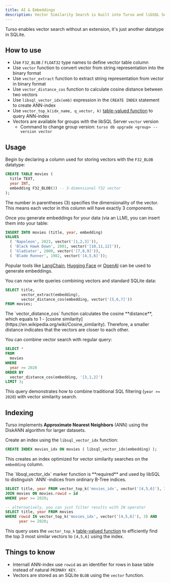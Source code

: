 ```yaml
---
title: AI & Embeddings
description: Vector Similarity Search is built into Turso and libSQL Server as a native datatype.
---
```


Turso enables vector search without an extension, it's just another datatype in SQLite.

<Snippet file="technical-preview-banner.mdx" />

## How to use

- Use `F32_BLOB` / `FLOAT32` type names to define vector table column
- Use `vector` function to convert vector from string representation into the binary format
- Use `vector_extract` function to extract string representation from vector in binary format
- Use `vector_distance_cos` function to calculate cosine distance between two vectors
- Use `libsql_vector_idx(emb)` expression in the `CREATE INDEX` statement to create ANN-index
- Use `vector_top_k(idx_name, q_vector, k)` [table-valued function](https://www.sqlite.org/vtab.html#table_valued_functions) to query ANN-index
- Vectors are available for groups with the libSQL Server `vector` version
  - Command to change group version: `turso db upgrade <group> --version vector`

## Usage

<Steps>

<Step title="Create a table">

Begin by declaring a column used for storing vectors with the `F32_BLOB` datatype:

```sql
CREATE TABLE movies (
  title TEXT,
  year INT,
  embedding F32_BLOB(3) -- 3-dimensional f32 vector
);
```

The number in parentheses (3) specifies the dimensionality of the vector. This means each vector in this column will have exactly 3 components.

</Step>

<Step title="Generate and insert embeddings">

Once you generate embeddings for your data (via an LLM), you can insert them into your table:

```sql
INSERT INTO movies (title, year, embedding)
VALUES
  ( 'Napoleon', 2023, vector('[1,2,3]')),
  ( 'Black Hawk Down', 2001, vector('[10,11,12]')),
  ( 'Gladiator', 2000, vector('[7,8,9]')),
  ( 'Blade Runner', 1982, vector('[4,5,6]'));
```

Popular tools like [LangChain](https://www.langchain.com), [Hugging Face](https://huggingface.co) or [OpenAI](https://turso.tech/blog/how-to-generate-and-store-openai-vector-embeddings-with-turso) can be used to generate embeddings.

</Step>

<Step title="Peform a vector similarity search">

You can now write queries combining vectors and standard SQLite data:

```sql
SELECT title,
       vector_extract(embedding),
       vector_distance_cos(embedding, vector('[5,6,7]'))
FROM movies;
```

<Note>
  The `vector_distance_cos` function calculates the cosine **distance**, which
  equals to 1 - [cosine
  similarity](https://en.wikipedia.org/wiki/Cosine_similarity). Therefore, a
  smaller distance indicates that the vectors are closer to each other.
</Note>

</Step>

<Step title="Combine regular table data with vector search">

You can combine vector search with regular query:

```sql
SELECT *
FROM
  movies
WHERE
  year >= 2020
ORDER BY
  vector_distance_cos(embedding, '[3,1,2]')
LIMIT 3;
```

This query demonstrates how to combine traditional SQL filtering (`year >= 2020`) with vector similarity search.

</Step>

</Steps>

## Indexing

Turso implements **Approximate Nearest Neighbors** (ANN) using the DiskANN algorithm for larger datasets.

<Steps>

<Step title="Create an Index">

Create an index using the `libsql_vector_idx` function:

```sql
CREATE INDEX movies_idx ON movies ( libsql_vector_idx(embedding) );
```

This creates an index optimized for vector similarity searches on the `embedding` column.

<Note>
  The `libsql_vector_idx` marker function is **required** and used by libSQL to
  distinguish `ANN`-indices from ordinary B-Tree indices.
</Note>

</Step>

<Step title="Query the indexed table">

```sql
SELECT title, year FROM vector_top_k('movies_idx', vector('[4,5,6]'), 3)
JOIN movies ON movies.rowid = id
WHERE year >= 2020;

-- alternatively, you can just filter results with IN operator
SELECT title, year FROM movies
WHERE rowid IN vector_top_k('movies_idx', vector('[4,5,6]'), 3) AND
      year >= 2020;
```

This query uses the `vector_top_k` [table-valued function](https://www.sqlite.org/vtab.html#table_valued_functions) to efficiently find the top 3 most similar vectors to `[4,5,6]` using the index.

</Step>

</Steps>

## Things to know

- Internall ANN-index use `rowid` as an identifier for rows in base table instead of natural `PRIMARY KEY`.
- Vectors are stored as an SQLite `BLOB` using the `vector` function.
